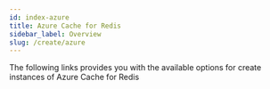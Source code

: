 ```yaml
---
id: index-azure
title: Azure Cache for Redis  
sidebar_label: Overview 
slug: /create/azure
---
```



The following links provides you with the available options for create instances of Azure Cache for Redis

<div class="row">
 <div class="col">
     <RedisCard 
        title="Azure Portal" 
        description="Create Redis database on Azure Cache" 
        page="/create/azure/portal"
        />
 </div>
 <div class="col">
    <RedisCard 
        title="Azure Cache for Redis Enterprise using Terraform" 
        description="Deploy Redis Enterprise over Azure Cloud using Terraform" 
        page="/create/azure/terraform-simple"
        />
 </div>
</div>

<div class="row">
    <div class="col">
        <RedisCard
            title="Azure Cache for Redis Enterprise using Terraform with Private Endpoint"
            description="Restrict Private Endpoint Access to specific subnets"
            page="/create/azure/terraform-private-endpoint"
        />
    </div>
</div>
